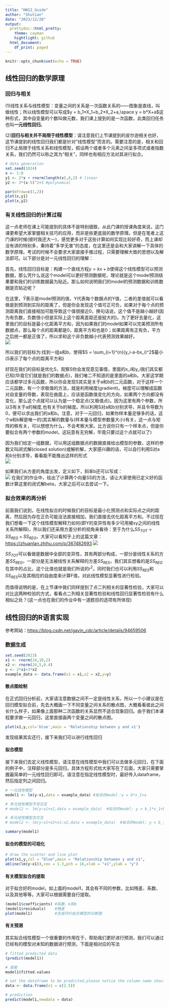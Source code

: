 ```yaml
---
title: "HW12_Guide"
author: "Shutian"
date: "2023/12/20"
output:
  prettydoc::html_pretty:
    theme: cayman
    hightlight: github
  html_document:
    df_print: paged
---
```


```r
knitr::opts_chunk$set(echo = TRUE)
```

## 线性回归的数学原理

### 回归与相关

(1)线性关系与线性模型：变量之间的关系是一次函数关系的------图象是直线，叫做线性；所以线性模型可以写成$y = b_1*X_1+b_2*X_2+a,\space y = b*X+a$这种形式，其中自变量的个数叫做元数，我们课上提到的是一次函数，此类回归任务也叫**一元线性回归**。\

(2)**回归与相关并不局限于线性模型**：请注意我们上节课提到的皮尔逊相关也好，这节课提到的线性回归我们都是针对"线性模型"而言的。需要注意的是，相关和回归不止局限于线性关系和线性模型，假设两个或者多个元素之间呈多项式或者指数关系，我们仍然可以称之其为"相关"，同样也有相应方法对其进行拟合。

```r
# data generation
set.seed(1024)
x <- 1:8
y1 <- 2*x + rnorm(length(x),0,2) # linear 
y2 <- 3*(x-5)^2+3 #polynomial

par(mfrow=c(1,2))
plot(x,y1)
plot(x,y2)
```

### 有关线性回归的计算过程

这一点老师在课上可能提到的具体不是特别细致，从此门课的授课角度来说，这门课更希望大家掌握相关技巧的应用，而非是些更底层的数学原理。但是在笔者上这门课的时候(彼时我还大一)，感觉更多对于这些计算如何实现比较好奇，而上课却没有讲的特别多，秉持着"多学无害"的态度，在这里还是会和大家讲解一下具体的数学原理。考试的时候不会要求大家直接手推过程，只需要理解大致的思想以及解法即可。以下部分是对一元线性回归的理解：\

首先，线性回归目标是：构建一个直线方程$y = kx+b$使得这个线性模型可以预测数据，那么凭什么说这个model可以更好预测数据呢，理论就是这个model预测结果要和我们的训练数据最为贴近。那么如何说明我们的model的预测数据和训练数据是否贴近呢？\

在这里，$\hat{Y}$表示是model预测的值，Y代表每个数据点的Y值，二者的差值就可以看做是到预测到实际的距离了，但是你会发现这个值可正可负，如果对于每个点的预测距离我们直接相加可能导致这个值很接近0，换句话说，这个值不是越小越好(因为有负数，负数很小但是实际上这个距离差距还是挺大的)。为了更好去量化，这里我们的目标是最小化距离平方和，因为如果我们的model如果可以完美预测所有数据点，那么每个点的距离都是0，距离平方和也是0；如果距离有正有负，平方之后统一都是正值了，所以求和这个非负数越小代表预测效果越好。\
![](预测距离.png)

所以我们的目标为:找到一组a和b，使得$S = \sum_{i=1}^{n}(y_i-a-bx_i)^2$最小(S表示了每个点的距离平方和)\

好现在我们的目标是优化S，观察S你会发现意见事情，里面的x_i和y_i我们其实都已知(毕竟它们就是我们的数据点)，我们唯二不知道的是里面的a和b。大家这学期应该都学过多元函数，所以你会发现S其实是关于a和b的二元函数，对于这样一个二元函数，有一个求极值的方法，就是利用梯度(gradient)。梯度可以理解成函数对自变量的导数，表现在曲面上，应该是函数值变化的方向，如果两个方向都没有变化，那么这个点就可以认为是一个稳定点(又极值点)。因为这里有两个参数，所以S有关于a的梯度,也有关于b的梯度。所以利用S对a和b分别求导，并且令导数为0，便可以求出我们的a和b。注意，对于一元回归，如果你样本量足够多的话，这个a和b解是唯一的(其实解的数量与(样本量与模型参数量大小)有关，这一点与矩阵的秩有关，可以想想为什么，不会考察大家。比方说你只有一个样本点，但是你要拟合有两个参数的model，这玩意有无穷解，毕竟只要过这个点就可以了)\

因为我们给定一组数据，可以用这组数据点的数据直接给出模型的参数，这样的参数又叫闭式解(closed solution)或解析解，大家感兴趣的话，可以自行利用S对a和b分别求导，看看能不能推出这样的形式\
![](偏导.png)

如果我们从方差的角度出发，定义如下，斜率b还可以写成：\
![](方差视角.png) 在我们的作业中，给出了计算两个向量SS的方法，请让大家使用已定义好的函数计算这里的闭式解beta，大家之后可以去尝试一下。

### 拟合效果的再分析

前面我们说到，在线性拟合的时候我们的目标是最小化预测点和实际点之间的距离，然后因为存在正负可能没法直接相加，我们直接去优化距离平方和。不过现在我们想看一下这个线性模型解释力如何(即Y的变异性有多少可用被xy之间的线性关系所解释)，所以我们还采用方差分析的视角来看待：至于为什么$SS_{TOT} = SS_{REG}+SS_{REG}$，大家可以看知乎上的这篇文章：<https://zhuanlan.zhihu.com/p/367482693> ![](方差分解.png)

$SS_{TOT}$可以看做是数据中全部的变异性，其有两部分构成，一部分是线性关系的方差$SS_{REG}$，一部分是无法被线性关系解释的方差$SS_{RES}$，我们其实想看的是$SS_{REG}$在其中的占比，这个比值也就是我们所说的$r^2$。同时我们也可以利用$SS_{RES}$和$SS_{RES}$以及其相应的自由度来计算F值，对此线性模型显著性进行检验。

而值得说明的是，在上节课中我们同样提到了点二列相关的显著性检验，大家可以对比这两种检验的方式，看看点二列相关显著性检验和线性回归显著性检验有什么相似之处？(这一点也在我们的作业中有一道题目的选项有所体现)

## 线性回归的R语言实现

参考网站：<https://blog.csdn.net/gavin_cdc/article/details/94659506>

### 数据生成

```r
set.seed(2023)
x1 <- rnorm(24,10,2)
x2 <- rnorm(24,5,0.4)
y <- 2*x1+3*x2
example_data <- data.frame(x1 = x1,x2 = x2,y=y)
```

#### 散点图绘制

在正式回归分析前，大家请注意数据之间不一定是线性关系，所以一个小建议是在回归模型拟合前，先去大概画一下不同变量之间关系的散点图，大概看看彼此之间长什么样子，如果像上面那种二次函数的关系显然不适合现象回归。由于我们本课程要求做一元回归，这里直接画两个变量之间的散点图。

```r
plot(x1,y,col='blue',main = 'Relationship between y and x1')
```

发现结果其实还行，接下来我们可以进行线性回归

#### 拟合模型

接下来我们去定义线性模型，请注意在线性模型中我们可以去做多元回归，在下面的例子中，注释部分是多元回归，具体方程形式给大家写在了后面，大家只需要掌握最简单的一元线性回归即可。请注意在指定线性模型时，最好传入dataframe，然后指定列之间回归。

```r
# 一元线性模型
model1 <- lm(y~x1,data = example_data) #拟合的model：y = b*x_1+a

# 多元线性模型不含交互
# model2 <- lm(y~x1+x2,data = example_data)  #拟合的model: y = b_1*x_1+b_2*x_2+a

# 多元线性模型含交互
# model2 <- lm(y~x1+x2+x1:x2,data = example_data)  #拟合的model: y = b_1*x_1+b_2*x_2+b_3*x_1*x_2

```

```r
summary(model1)
```

#### 拟合的模型的可视化

```r
# draw the scatter and line plot
plot(x1,y,col = "blue",main = "Relationship between y and x1",
abline(lm(y~x1)),cex = 1.3,pch = 16,xlab = "x1",ylab = "y")

```

#### 有关模型拟合的提取

对于拟合好的model，如上面的model1，其会有不同的参数，比如残差、系数、以及其他等等。大家可以根据需要自行提取。

```r
(model1$coefficients) #系数，k和b
(model1$residuals)    #残差
plot(model1)          #生成评价拟合模型的诊断图
```

#### 有关预测

其实拟合线性模型一个很重要的作用在于，帮助我们更好进行预测，我们可以通过已经有的模型对未知的数据进行预测，下面是相对应的写法

```r
# fitted predicted data
(predict(model1))

# 或者
model1$fitted.values
```

```r
# set the dataframe to be predicted,please notice the column name should be the same with the linear model
data <- data.frame(x1 = c(2.5))

# prediction
predict(model1,newdata = data)
```
